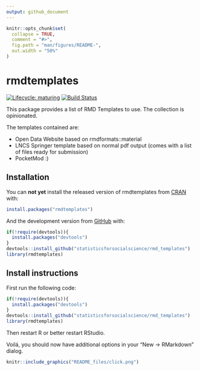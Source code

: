 ```yaml
---
output: github_document
---
```


<!-- README.md is generated from README.Rmd. Please edit that file -->

```r
knitr::opts_chunk$set(
  collapse = TRUE,
  comment = "#>",
  fig.path = "man/figures/README-",
  out.width = "50%"
)
```

# rmdtemplates

<!-- badges: start -->
[![Lifecycle: maturing](https://img.shields.io/badge/lifecycle-maturing-blue.svg)](https://www.tidyverse.org/lifecycle/#maturing)
[![Build Status](https://travis-ci.org/statisticsforsocialscience/rmd_templates.svg?branch=master)](https://travis-ci.org/statisticsforsocialscience/rmd_templates)
<!-- badges: end -->

This package provides a list of RMD Templates to use. The collection is opinionated.

The templates contained are:

* Open Data Website based on rmdformats::material
* LNCS Springer template based on normal pdf output (comes with a list of files ready for submission)
* PocketMod :)

## Installation

You can **not yet** install the released version of rmdtemplates from [CRAN](https://CRAN.R-project.org) with:

``` r
install.packages("rmdtemplates")
```

And the development version from [GitHub](https://github.com/) with:

``` r
if(!require(devtools)){
  install.packages("devtools")
}
devtools::install_github("statisticsforsocialscience/rmd_templates")
library(rmdtemplates)
```




## Install instructions

First run the following code:
```r
if(!require(devtools)){
  install.packages("devtools")
}
devtools::install_github("statisticsforsocialscience/rmd_templates")
library(rmdtemplates)
```

Then restart R or better restart RStudio.

Voilá, you should now have additional options in your "New -> RMarkdown" dialog.
```r
knitr::include_graphics("README_files/click.png")
```



